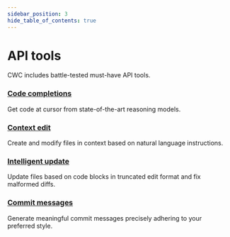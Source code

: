```yaml
---
sidebar_position: 3
hide_table_of_contents: true
---
```


# API tools

CWC includes battle-tested must-have API tools.

### [Code completions](./code-completions)

Get code at cursor from state-of-the-art reasoning models.

### [Context edit](./context-edit)

Create and modify files in context based on natural language instructions.

### [Intelligent update](./intelligent-update)

Update files based on code blocks in truncated edit format and fix malformed diffs.

### [Commit messages](./commit-messages)

Generate meaningful commit messages precisely adhering to your preferred style.
